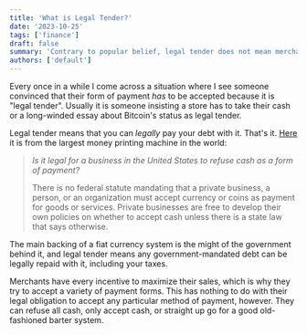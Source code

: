 ```yaml
---
title: 'What is Legal Tender?'
date: '2023-10-25'
tags: ['finance']
draft: false
summary: 'Contrary to popular belief, legal tender does not mean merchants have to accept it. That includes cash.'
authors: ['default']
---
```


Every once in a while I come across a situation where I see someone convinced that their form of payment *has*
to be accepted because it is "legal tender". Usually it is someone insisting a store has to take their cash or a
long-winded essay about Bitcoin's status as legal tender.

Legal tender means that you can *legally* pay your debt with it. That's it. [Here](https://www.federalreserve.gov/faqs/currency_12772.htm)
it is from the largest money printing machine in the world:

>*Is it legal for a business in the United States to refuse cash as a form of payment?*
>
>There is no federal statute mandating that a private business, a person, or an organization must accept currency or
coins as payment for goods or services. Private businesses are free to develop their own policies on whether to accept cash unless there is a state law that says otherwise.

The main backing of a fiat currency system is the might of the government behind it, and legal tender means any
government-mandated debt can be legally repaid with it, including your taxes.

Merchants have every incentive to maximize their sales, which is why they try to accept a variety of payment forms.
This has nothing to do with their legal obligation to accept any particular method of payment, however. They can
refuse all cash, only accept cash, or straight up go for a good old-fashioned barter system.
